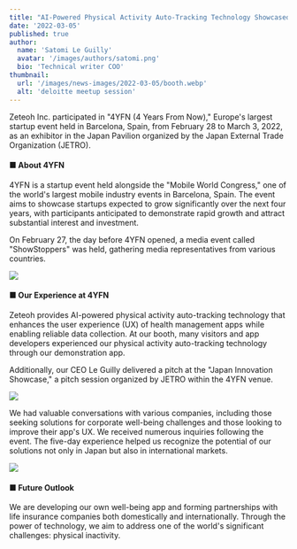 ```yaml
---
title: "AI-Powered Physical Activity Auto-Tracking Technology Showcased at Europe's Largest Startup Event '4YFN'"
date: '2022-03-05'
published: true
author:
  name: 'Satomi Le Guilly'
  avatar: '/images/authors/satomi.png'
  bio: 'Technical writer COO'
thumbnail:
  url: '/images/news-images/2022-03-05/booth.webp'
  alt: 'deloitte meetup session'
---
```


Zeteoh Inc. participated in "4YFN (4 Years From Now)," Europe's largest startup event held in Barcelona, Spain, from February 28 to March 3, 2022, as an exhibitor in the Japan Pavilion organized by the Japan External Trade Organization (JETRO).

#### ■ About 4YFN

4YFN is a startup event held alongside the "Mobile World Congress," one of the world's largest mobile industry events in Barcelona, Spain.
The event aims to showcase startups expected to grow significantly over the next four years, with participants anticipated to demonstrate rapid growth and attract substantial interest and investment.

On February 27, the day before 4YFN opened, a media event called "ShowStoppers" was held, gathering media representatives from various countries.

![](/images/news-images/2022-03-05/show-stoppers.webp)

#### ■ Our Experience at 4YFN

Zeteoh provides AI-powered physical activity auto-tracking technology that enhances the user experience (UX) of health management apps while enabling reliable data collection.
At our booth, many visitors and app developers experienced our physical activity auto-tracking technology through our demonstration app.

Additionally, our CEO Le Guilly delivered a pitch at the "Japan Innovation Showcase," a pitch session organized by JETRO within the 4YFN venue.

![](/images/news-images/2022-03-05/pitching.webp)

We had valuable conversations with various companies, including those seeking solutions for corporate well-being challenges and those looking to improve their app's UX. We received numerous inquiries following the event.
The five-day experience helped us recognize the potential of our solutions not only in Japan but also in international markets.

![](/images/news-images/2022-03-05/4yfn.webp)

#### ■ Future Outlook

We are developing our own well-being app and forming partnerships with life insurance companies both domestically and internationally. Through the power of technology, we aim to address one of the world's significant challenges: physical inactivity.
